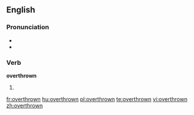 ==English==

===Pronunciation===
* {{IPA|/ovəɻˈθɻɔʊn/}}
* {{audio|En-us-overthrown.ogg|Audio (US)}}

===Verb===
'''overthrown'''

# {{past participle of| to [[overthrow]]}}

[[fr:overthrown]]
[[hu:overthrown]]
[[pl:overthrown]]
[[te:overthrown]]
[[vi:overthrown]]
[[zh:overthrown]]